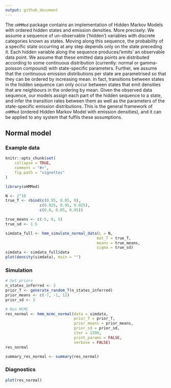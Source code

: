 ```yaml
---
output: github_document
---
```

  

The `oHMMed` package contains an implementation of Hidden Markov Models with ordered hidden states and emission densities. More precisely: We assume a sequence of un-observable (’hidden’) variables with discrete categories known as states. Moving along this sequence, the probability of a specific state occurring at any step depends only on the state preceding it. Each hidden variable along the sequence produces/’emits’ an observable data point. We assume that these emitted data points are distributed according to some continuous distribution (currently: normal or gamma-poisson compound) with state-specific parameters. Further, we assume that the continuous emission distributions per state are parametrised so that they can be ordered by increasing mean. In fact, transitions between states in the hidden sequence can only occur between states that emit densities that are neighbours in the ordering by mean. Given the observed data sequence, our models assign each part of the hidden sequence to a state, and infer the transition rates between them as well as the parameters of the state-specific emission distributions. This is the general framework of `oHMMed` (ordered Hidden Markov Model with emission densities), and it can be applied to any system that fulfils these assumptions.

## Normal model

### Example data

```r
knitr::opts_chunk$set(
    collapse = TRUE,
    comment = "#>",
    fig.path = "vignettes"
)
```
  
```r
library(oHMMed)
```
  
```r
N <- 2^10
true_T <- rbind(c(0.95, 0.05, 0),
               c(0.025, 0.95, 0.025),
               c(0.0, 0.05, 0.95))

true_means <- c(-5, 0, 5)
true_sd <- 1.5

simdata_full <- hmm_simulate_normal_data(L = N,
                                        mat_T = true_T,
                                        means = true_means,
                                        sigma = true_sd)
simdata <- simdata_full$data
plot(density(simdata), main = "")
```


### Simulation

```r
# Set priors
n_states_inferred <- 3
prior_T <- generate_random_T(n_states_inferred)
prior_means <- c(-7, -1, 12)
prior_sd <- 3

# Run MCMC
res_normal <- hmm_mcmc_normal(data = simdata,
                              prior_T = prior_T,
                              prior_means = prior_means,
                              prior_sd = prior_sd,
                              iter = 1500,
                              print_params = FALSE,
                              verbose = FALSE)
res_normal

summary_res_normal <- summary(res_normal)
```

### Diagnostics

```r
plot(res_normal)
```

